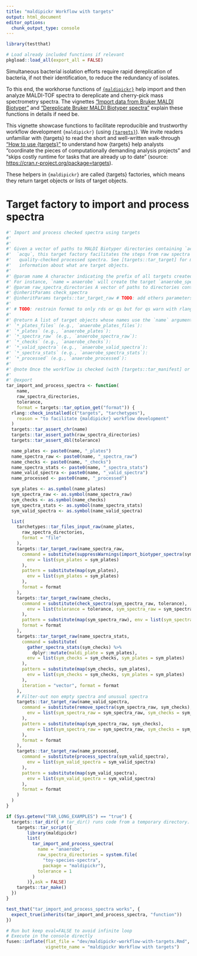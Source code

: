 ```yaml
---
title: "maldipickr Workflow with targets"
output: html_document
editor_options: 
  chunk_output_type: console
---
```


```r
library(testthat)
```

```r
# Load already included functions if relevant
pkgload::load_all(export_all = FALSE)
```


Simultaneous bacterial isolation efforts require rapid dereplication of bacteria, if not their identification, to reduce the redundancy of isolates.

To this end,  the workhorse functions of [`{maldipickr}`](https://github.com/ClavelLab/maldipickr)
help import and then analyze MALDI-TOF spectra to dereplicate and cherry-pick mass spectrometry spectra.
The vignettes ["Import data from Bruker MALDI Biotyper"](https://clavellab.github.io/maldipickr/articles/import-data-from-bruker-maldi-biotyper.html) and ["Dereplicate Bruker MALDI Biotyper spectra"](https://clavellab.github.io/maldipickr/articles/dereplicate-bruker-maldi-biotyper-spectra.html) explain these functions in details if need be.


This vignette showcase functions to facilitate reproducible and trustworthy workflow development `{maldipickr}` (using [`{targets}`](https://docs.ropensci.org/targets/)). We invite readers unfamiliar with {targets} to read the short and well-written walk-through ["How to use {targets}"](https://books.ropensci.org/targets/walkthrough.html) to understand how {targets} help analysts "coordinate the pieces of computationally demanding analysis projects" and "skips costly runtime for tasks that are already up to date" (source: <https://cran.r-project.org/package=targets>).


These helpers in `{maldipickr}` are called {targets} factories, which means they return target objects or lists of target objects. 



# Target factory to import and process spectra
    
```r
#' Import and process checked spectra using targets
#' 
#' 
#' Given a vector of paths to MALDI Biotyper directories containing `acqus` and
#'  `acqu`, this target factory facilitates the steps from raw spectra to
#'   quality-checked processed spectra. See [targets::tar_target] for more
#'   information about what are target objects.
#' 
#' @param name A character indicating the prefix of all targets created by the factory.
#' For instance, `name = anaerobe` will create the target `anaerobe_spectra_raw` among others.
#' @param raw_spectra_directories A vector of paths to directories containing MALDI Biotyper spectra files. This is similar to the `biotyper_directory` parameter from [import_biotyper_spectra], but as a character vector.
#' @inheritParams check_spectra
#' @inheritParams targets::tar_target_raw # TODO: add others parameters to inherit, maybe with ... to targets::tar_target()?
#'
#' # TODO: restrain format to only rds or qs but for qs warn with rlang::check_installed
#'
#' @return A list of target objects whose names use the `name` argument as a prefix:
#' `*_plates_files` (e.g., `anaerobe_plates_files`): 
#' `*_plates` (e.g., `anaerobe_plates`): 
#' `*_spectra_raw` (e.g., `anaerobe_spectra_raw`): 
#' `*_checks` (e.g., `anaerobe_checks`): 
#' `*_valid_spectra` (e.g., `anaerobe_valid_spectra`): 
#' `*_spectra_stats` (e.g., `anaerobe_spectra_stats`): 
#' `*_processed` (e.g., `anaerobe_processed`): 
#' 
#' @note Once the workflow is checked (with [targets::tar_manifest] or [targets::tar_visnetwork]) and run (with [targets::tar_make]), all the target objects returned can be accessed using [targets::tar_read]] (e.g., `targets::tar_read(anaerobe_spectra_stats)`).
#' 
#' @export
tar_import_and_process_spectra <- function(
    name,
    raw_spectra_directories,
    tolerance,
    format = targets::tar_option_get("format")) {
  rlang::check_installed(c("targets", "tarchetypes"),
    reason = "to facilitate {maldipickr} workflow development"
  )
  targets::tar_assert_chr(name)
  targets::tar_assert_path(raw_spectra_directories)
  targets::tar_assert_dbl(tolerance)

  name_plates <- paste0(name, "_plates")
  name_spectra_raw <- paste0(name, "_spectra_raw")
  name_checks <- paste0(name, "_checks")
  name_spectra_stats <- paste0(name, "_spectra_stats")
  name_valid_spectra <- paste0(name, "_valid_spectra")
  name_processed <- paste0(name, "_processed")

  sym_plates <- as.symbol(name_plates)
  sym_spectra_raw <- as.symbol(name_spectra_raw)
  sym_checks <- as.symbol(name_checks)
  sym_spectra_stats <- as.symbol(name_spectra_stats)
  sym_valid_spectra <- as.symbol(name_valid_spectra)

  list(
    tarchetypes::tar_files_input_raw(name_plates,
      raw_spectra_directories,
      format = "file"
    ),
    targets::tar_target_raw(name_spectra_raw,
      command = substitute(suppressWarnings(import_biotyper_spectra(sym_plates)),
        env = list(sym_plates = sym_plates)
      ),
      pattern = substitute(map(sym_plates),
        env = list(sym_plates = sym_plates)
      ),
      format = format
    ),
    targets::tar_target_raw(name_checks,
      command = substitute(check_spectra(sym_spectra_raw, tolerance),
        env = list(tolerance = tolerance, sym_spectra_raw = sym_spectra_raw)
      ),
      pattern = substitute(map(sym_spectra_raw), env = list(sym_spectra_raw = sym_spectra_raw)),
      format = format
    ),
    targets::tar_target_raw(name_spectra_stats,
      command = substitute(
        gather_spectra_stats(sym_checks) %>%
          dplyr::mutate(maldi_plate = sym_plates),
        env = list(sym_checks = sym_checks, sym_plates = sym_plates)
      ),
      pattern = substitute(map(sym_checks, sym_plates),
        env = list(sym_checks = sym_checks, sym_plates = sym_plates)
      ),
      iteration = "vector", format = format
    ),
    # Filter-out non empty spectra and unusual spectra
    targets::tar_target_raw(name_valid_spectra,
      command = substitute(remove_spectra(sym_spectra_raw, sym_checks),
        env = list(sym_spectra_raw = sym_spectra_raw, sym_checks = sym_checks)
      ),
      pattern = substitute(map(sym_spectra_raw, sym_checks),
        env = list(sym_spectra_raw = sym_spectra_raw, sym_checks = sym_checks)
      ),
      format = format
    ),
    targets::tar_target_raw(name_processed,
      command = substitute(process_spectra(sym_valid_spectra),
        env = list(sym_valid_spectra = sym_valid_spectra)
      ),
      pattern = substitute(map(sym_valid_spectra),
        env = list(sym_valid_spectra = sym_valid_spectra)
      ),
      format = format
    )
  )
}
```
  
```r
if (Sys.getenv("TAR_LONG_EXAMPLES") == "true") {
  targets::tar_dir({ # tar_dir() runs code from a temporary directory.
    targets::tar_script({
        library(maldipickr)
        list(
          tar_import_and_process_spectra(
            name = "anaerobe",
            raw_spectra_directories = system.file(
              "toy-species-spectra",
              package = "maldipickr"),
            tolerance = 1
          )
        )},ask = FALSE)
    targets::tar_make()
  })
}
```
  
```r
test_that("tar_import_and_process_spectra works", {
  expect_true(inherits(tar_import_and_process_spectra, "function")) 
})
```
  

```r
# Run but keep eval=FALSE to avoid infinite loop
# Execute in the console directly
fusen::inflate(flat_file = "dev/maldipickr-workflow-with-targets.Rmd",
               vignette_name = "maldipickr Workflow with targets")
```

